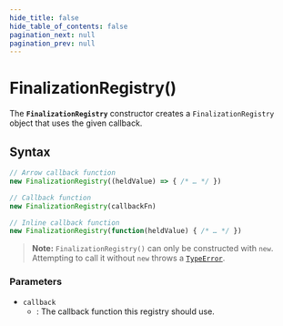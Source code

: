 ```yaml
---
hide_title: false
hide_table_of_contents: false
pagination_next: null
pagination_prev: null
---
```

# FinalizationRegistry()

The **`FinalizationRegistry`** constructor creates a `FinalizationRegistry` object that uses the given callback.

## Syntax

```js
// Arrow callback function
new FinalizationRegistry((heldValue) => { /* … */ })

// Callback function
new FinalizationRegistry(callbackFn)

// Inline callback function
new FinalizationRegistry(function(heldValue) { /* … */ })
```

> **Note:** `FinalizationRegistry()` can only be constructed with `new`. Attempting to call it without `new` throws a [`TypeError`](../../globals/TypeError/TypeError.mdx).

### Parameters

- `callback`
  - : The callback function this registry should use.

